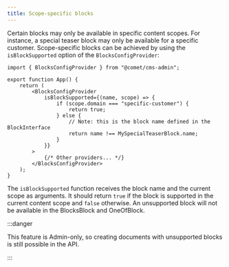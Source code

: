 ```yaml
---
title: Scope-specific blocks
---
```


Certain blocks may only be available in specific content scopes.
For instance, a special teaser block may only be available for a specific customer.
Scope-specific blocks can be achieved by using the `isBlockSupported` option of the `BlocksConfigProvider`:

```tsx title="App.tsx"
import { BlocksConfigProvider } from "@comet/cms-admin";

export function App() {
    return (
        <BlocksConfigProvider
            isBlockSupported={(name, scope) => {
                if (scope.domain === "specific-customer") {
                    return true;
                } else {
                    // Note: this is the block name defined in the BlockInterface
                    return name !== MySpecialTeaserBlock.name;
                }
            }}
        >
            {/* Other providers... */}
        </BlocksConfigProvider>
    );
}
```

The `isBlockSupported` function receives the block name and the current scope as arguments.
It should return `true` if the block is supported in the current content scope and `false` otherwise.
An unsupported block will not be available in the BlocksBlock and OneOfBlock.

:::danger

This feature is Admin-only, so creating documents with unsupported blocks is still possible in the API.

:::
